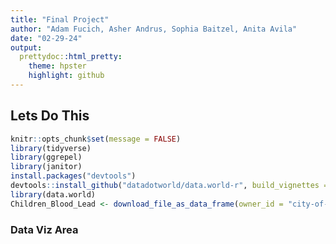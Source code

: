 ```yaml
---
title: "Final Project"
author: "Adam Fucich, Asher Andrus, Sophia Baitzel, Anita Avila"
date: "02-29-24"
output:
  prettydoc::html_pretty:
    theme: hpster
    highlight: github
---
```


## Lets Do This

```r
knitr::opts_chunk$set(message = FALSE)
library(tidyverse)
library(ggrepel)
library(janitor)
install.packages("devtools")
devtools::install_github("datadotworld/data.world-r", build_vignettes = TRUE)
library(data.world)
Children_Blood_Lead <- download_file_as_data_frame(owner_id = "city-of-ny", dataset_id = "tnry-kwh5", file_name = "children-under-6-yrs-with-elevated-blood-lead-levels-bll-1.csv") 
```

### Data Viz Area 

```r

```


```r

```

